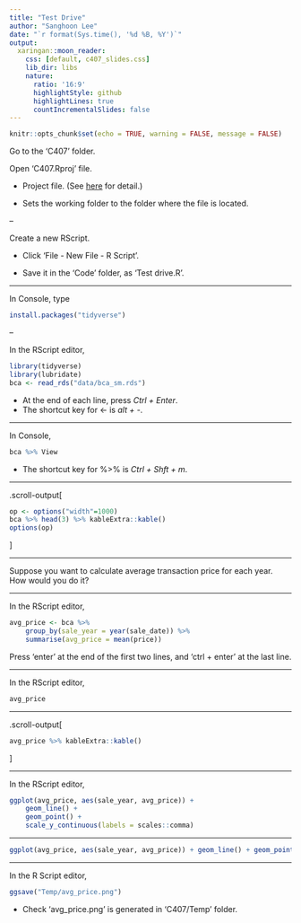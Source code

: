 ```yaml
---
title: "Test Drive"
author: "Sanghoon Lee"
date: "`r format(Sys.time(), '%d %B, %Y')`"
output:
  xaringan::moon_reader:
    css: [default, c407_slides.css]
    lib_dir: libs
    nature:
      ratio: '16:9'
      highlightStyle: github
      highlightLines: true
      countIncrementalSlides: false
---
```


```r
knitr::opts_chunk$set(echo = TRUE, warning = FALSE, message = FALSE)
```

Go to the 'C407' folder.

Open 'C407.Rproj' file.

- Project file. (See [here](https://r4ds.had.co.nz/workflow-projects.html#rstudio-projects) for detail.)

- Sets the working folder to the folder where the file is located.

--

Create a new RScript.

- Click 'File - New File - R Script'.

- Save it in the 'Code' folder, as 'Test drive.R'.

---

In Console, type

```r
install.packages("tidyverse")
```

--

In the RScript editor, 

```r
library(tidyverse)
library(lubridate)
bca <- read_rds("data/bca_sm.rds")
```

- At the end of each line, press *Ctrl + Enter*.
- The shortcut key for <- is *alt + -*.

---

In Console,
```r
bca %>% View
```

- The shortcut key for %>% is *Ctrl + Shft + m*.

---

.scroll-output[
```r
op <- options("width"=1000)
bca %>% head(3) %>% kableExtra::kable()
options(op)
```
]

---

Suppose you want to calculate average transaction price for each year. How would you do it?

---

In the RScript editor, 
```r
avg_price <- bca %>% 
	group_by(sale_year = year(sale_date)) %>% 
	summarise(avg_price = mean(price))
```

Press 'enter' at the end of the first two lines, and 'ctrl + enter' at the last line.

---

In the RScript editor, 
```r
avg_price
```

---

.scroll-output[
```r
avg_price %>% kableExtra::kable()
```
]

---

In the RScript editor, 
```r
ggplot(avg_price, aes(sale_year, avg_price)) + 
	geom_line() + 
	geom_point() + 
	scale_y_continuous(labels = scales::comma) 
```

---

```r
ggplot(avg_price, aes(sale_year, avg_price)) + geom_line() + geom_point() + scale_y_continuous(labels = scales::comma)
```

---

In the R Script editor,
```r
ggsave("Temp/avg_price.png")
```

- Check 'avg_price.png' is generated in 'C407/Temp' folder.